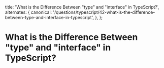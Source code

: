 
  title: 'What is the Difference Between "type" and "interface" in TypeScript?',
  alternates: {
    canonical:
      '/questions/typescript/42-what-is-the-difference-between-type-and-interface-in-typescript',
  },
};

# What is the Difference Between "type" and "interface" in TypeScript?

<GithubEdit link='/questions/typescript/42-what-is-the-difference-between-type-and-interface-in-typescript/page.mdx' />

